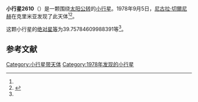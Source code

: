 {{Infobox planet
| bgcolour = #FFFFC0
| name = 2610 Tuva
| symbol = 
| image = 
| caption = 
| discovery = yes
| discovery_ref = 
| discoverer = [[尼古拉·切爾尼赫|尼古拉·切爾尼赫]]
| discovery_site = [[克里米亚|克里米亚]] 
| discovered = 1978年9月5日
| designations = yes
| mp_name = 
| named_after = 
| alt_names = 1978 RO1/ 1939 EG / 1955 FV / 1977 FS1 / 1978 RQ
| mp_category = [[主带小行星|主带小行星]]
| orbit_ref = <ref name="a">[http://ssd.jpl.nasa.gov/sbdb.cgi?sstr=2610 2610 Tuva] {{Wayback|url=http://ssd.jpl.nasa.gov/sbdb.cgi?sstr=2610 |date=20140902130050 }}，小行星數據庫瀏覽器（JPL Small-Body Database Browser）－[[美国国家航空航天局|美国国家航空航天局]]喷气推进实验室</ref>
| epoch = 2456400.5 (2013年4月18日更新)
| aphelion = {{convert|2.373335532462708|AU|km|3|abbr=on|lk=out}}
| perihelion = {{convert|1.944743357948135|AU|km|3|abbr=on}}
| semimajor = {{convert|2.159039445205421|AU|km|3|abbr=on}}
| eccentricity = 0.09925529
| period = 1158.748786 [[日|日]]<br />3.17[[儒略年|儒略年]]
| avg_speed = 
| inclination = .6718544797020666
| asc_node = 205.5090239476967
| mean_anomaly = 
| arg_peri = 39.75784609988391
| satellites = 
| physical_characteristics = yes
| dimensions = 
| mass = 
| density = 
| surface_grav = 
| escape_velocity = 
| sidereal_day = 
| axial_tilt = 
| pole_ecliptic_lat = 
| pole_ecliptic_lon = 
| albedo = 
| temperatures= 
| temp_name1 = 
| mean_temp_1 = 
| max_temp_1 = 
| temp_name2 = 
| max_temp_2 = 
| spectral_type = 
| abs_magnitude = 39.75784609988391
}}

'''小行星2610'''（{{lang-en|2610 Tuva}}）是一颗围绕[[太阳|太阳]][[公转|公转]]的[[小行星|小行星]]。1978年9月5日，[[尼古拉·切爾尼赫|尼古拉·切爾尼赫]]在克里米亚发现了此天体<ref name="a" /><ref>{{cite news|title=小行星列表|url=http://cfa-www.harvard.edu/iau/lists/NumberedMPs.txt|accessdate=2013-07-08|newspaper=哈佛大学|archive-date=2008-05-17|archive-url=https://web.archive.org/web/20080517010638/http://cfa-www.harvard.edu/iau/lists/NumberedMPs.txt|dead-url=no}}</ref>。

这颗小行星的[[绝对星等|绝对星等]]为39.75784609988391等<ref name="a" />。

==参考文献==
{{reflist}}
{{Minor Planet Number|[[小行星2609|小行星2609]]|[[小行星2611|小行星2611]]}}

{{小天体}}

[[Category:小行星带天体|Category:小行星带天体]]
[[Category:1978年发现的小行星|Category:1978年发现的小行星]]

{{asteroid-stub}}